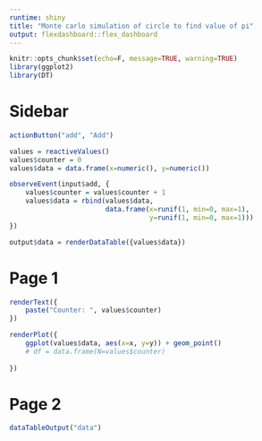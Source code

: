 ---
runtime: shiny
title: "Monte carlo simulation of circle to find value of pi"
output: flexdashboard::flex_dashboard
---


```{r}
knitr::opts_chunk$set(echo=F, message=TRUE, warning=TRUE)
library(ggplot2)
library(DT)
```

Sidebar {.sidebar}
=====================================

```{r}
actionButton("add", "Add")
```

```{r}
values = reactiveValues()
values$counter = 0
values$data = data.frame(x=numeric(), y=numeric())

observeEvent(input$add, { 
    values$counter = values$counter + 1
    values$data = rbind(values$data, 
                        data.frame(x=runif(1, min=0, max=1),
                                   y=runif(1, min=0, max=1)))
})

output$data = renderDataTable({values$data})
```



Page 1
=====================================  
```{r}
renderText({ 
    paste("Counter: ", values$counter)
})

renderPlot({
    ggplot(values$data, aes(x=x, y=y)) + geom_point()
    # df = data.frame(N=values$counter)
    
})
```

Page 2
=====================================  
```{r}
dataTableOutput("data")
```